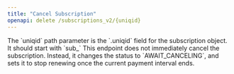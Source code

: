 ```yaml
---
title: "Cancel Subscription"
openapi: delete /subscriptions_v2/{uniqid}
---
```


<Note>
The `uniqid` path parameter is the `.uniqid` field for the subscription object. It should start with `sub_`
</Note>
<Warning>
This endpoint does not immediately cancel the subscription. Instead, it changes the status to `AWAIT_CANCELING`, and sets it to stop renewing once the current payment interval ends.
</Warning>